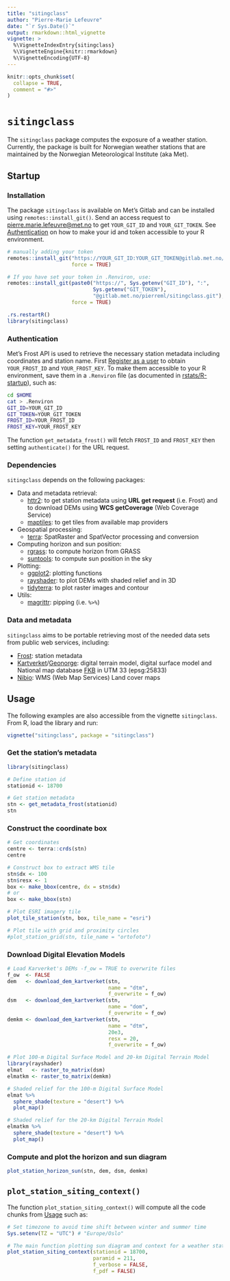 ```yaml
---
title: "sitingclass"
author: "Pierre-Marie Lefeuvre"
date: "`r Sys.Date()`"
output: rmarkdown::html_vignette
vignette: >
  %\VignetteIndexEntry{sitingclass}
  %\VignetteEngine{knitr::rmarkdown}
  %\VignetteEncoding{UTF-8}
---
```


```r
knitr::opts_chunk$set(
  collapse = TRUE,
  comment = "#>"
)
```
# `sitingclass`
The `sitingclass` package computes the exposure of a weather station. Currently, the package is built for Norwegian weather stations that are maintained by the Norwegian Meteorological Institute (aka Met). 

## Startup
### Installation
The package `sitingclass` is available on Met's Gitlab and can be installed using `remotes::install_git()`. Send an access request to [pierre.marie.lefeuvre@met.no](mailto:pierre.marie.lefeuvre@met.no) to get `YOUR_GIT_ID` and `YOUR_GIT_TOKEN`. See [Authentication](#Authentication) on how to make your id and token accessible to your R environment.

```r
# manually adding your token
remotes::install_git("https://YOUR_GIT_ID:YOUR_GIT_TOKEN@gitlab.met.no/pierreml/sitingclass.git",
                     force = TRUE)

# If you have set your token in .Renviron, use:
remotes::install_git(paste0("https://", Sys.getenv("GIT_ID"), ":",
                            Sys.getenv("GIT_TOKEN"),
                            "@gitlab.met.no/pierreml/sitingclass.git"),
                     force = TRUE)

.rs.restartR()
library(sitingclass)
```

### Authentication
Met's Frost API is used to retrieve the necessary station metadata including coordinates and station name. First [Register as a user](https://frost-beta.met.no/docs/starthere) to obtain `YOUR_FROST_ID` and `YOUR_FROST_KEY`. To make them accessible to your R environment, save them in a `.Renviron` file (as documented in [rstats/R-startup](https://rstats.wtf/r-startup.html)), such as:
```bash
cd $HOME
cat > .Renviron
GIT_ID=YOUR_GIT_ID
GIT_TOKEN=YOUR_GIT_TOKEN
FROST_ID=YOUR_FROST_ID
FROST_KEY=YOUR_FROST_KEY
```
The function `get_metadata_frost()` will fetch `FROST_ID` and `FROST_KEY` then setting `authenticate()` for the URL request.

### Dependencies
`sitingclass` depends on the following packages:

* Data and metadata retrieval:
  + [httr2](https://httr2.r-lib.org/): to get station metadata using **URL get request** (i.e. Frost) and
  to download DEMs using **WCS getCoverage** (Web Coverage Service)
  + [maptiles](https://github.com/riatelab/maptiles): to get tiles from available map providers
* Geospatial processing:
  + [terra](https://github.com/rspatial/terra): SpatRaster and SpatVector processing and conversion
* Computing horizon and sun position:
  + [rgrass](https://rsbivand.github.io/rgrass/): to compute horizon from GRASS
  + [suntools](https://github.com/adokter/suntools/): to compute sun position in the sky
* Plotting:
  + [ggplot2](https://ggplot2.tidyverse.org/): plotting functions
  + [rayshader](https://www.rayshader.com/): to plot DEMs with shaded relief and in 3D
  + [tidyterra](https://dieghernan.github.io/tidyterra/): to plot raster images and contour
* Utils:
  + [magrittr](https://magrittr.tidyverse.org/): pipping (i.e. `%>%`)
  
### Data and metadata 
`sitingclass` aims to be portable retrieving most of the needed data sets from public web services, including:

- [Frost](https://frost-beta.met.no/docs/codeexamples): station metadata
- [Kartverket](https://www.kartverket.no/geodataarbeid/nasjonal-detaljert-hoydemodell)/[Geonorge](https://kartkatalog.geonorge.no/metadata?text=25833+WCS+h%C3%B8ydemodell): digital terrain model, digital surface model and National map database [FKB](https://kartkatalog.geonorge.no/metadata/geovekst/felles-kartdatabase-fkb/0e90ca71-6a02-4036-bd94-f219fe64645f) in UTM 33 (epsg:25833)
- [Nibio](https://nibio.no/tjenester/wms-tjenester/wms-tjenester-ar5): WMS (Web Map Services) Land cover maps

## Usage
The following examples are also accessible from the vignette `sitingclass`. From R, load the library and run: 
```r
vignette("sitingclass", package = "sitingclass")
```

### Get the station's metadata

```r
library(sitingclass)

# Define station id
stationid <- 18700

# Get station metadata
stn <- get_metadata_frost(stationid)
stn
```
### Construct the coordinate box
```r
# Get coordinates
centre <- terra::crds(stn)
centre

# Construct box to extract WMS tile
stn$dx <- 100
stn$resx <- 1
box <- make_bbox(centre, dx = stn$dx)
# or
box <- make_bbox(stn)
```

```r
# Plot ESRI imagery tile
plot_tile_station(stn, box, tile_name = "esri")
```

```r
# Plot tile with grid and proximity circles
#plot_station_grid(stn, tile_name = "ortofoto")
```

### Download Digital Elevation Models
```r
# Load Karverket's DEMs -f_ow = TRUE to overwrite files
f_ow  <- FALSE
dem   <- download_dem_kartverket(stn,
                                 name = "dtm",
                                 f_overwrite = f_ow)
dsm   <- download_dem_kartverket(stn,
                                 name = "dom",
                                 f_overwrite = f_ow)
demkm <- download_dem_kartverket(stn,
                                 name = "dtm",
                                 20e3,
                                 resx = 20,
                                 f_overwrite = f_ow)

# Plot 100-m Digital Surface Model and 20-km Digital Terrain Model
library(rayshader)
elmat   <- raster_to_matrix(dsm)
elmatkm <- raster_to_matrix(demkm)

# Shaded relief for the 100-m Digital Surface Model
elmat %>%
  sphere_shade(texture = "desert") %>%
  plot_map()

# Shaded relief for the 20-km Digital Terrain Model
elmatkm %>%
  sphere_shade(texture = "desert") %>%
  plot_map()
```
### Compute and plot the horizon and sun diagram
```r
plot_station_horizon_sun(stn, dem, dsm, demkm)
```

## `plot_station_siting_context()`
The function `plot_station_siting_context()` will compute all the code chunks from [Usage] such as:

```r
# Set timezone to avoid time shift between winter and summer time
Sys.setenv(TZ = "UTC") # "Europe/Oslo"

# The main function plotting sun diagram and context for a weather station
plot_station_siting_context(stationid = 18700,
                            paramid = 211,
                            f_verbose = FALSE,
                            f_pdf = FALSE)
```


